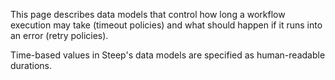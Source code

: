 This page describes data models that control how long a workflow execution may take (<DocsLink href="#timeout-policies">timeout policies</DocsLink>) and what should happen if it runs into an error (<DocsLink href="#retry-policies">retry policies</DocsLink>).

Time-based values in Steep's data models are specified as human-readable <DocsLink href="#durations">durations</DocsLink>.
